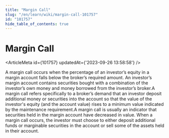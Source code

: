 ```yaml
---
title: "Margin Call"
slug: "/en/learn/wiki/margin-call-101757"
id: "101757"
hide_table_of_contents: true
---
```



# Margin Call

<ArticleMeta id={101757} updatedAt={'2023-09-26 13:58:58'} />
<div className='border-solid border-b border-t-0 my-4 border-[var(--ifm-color-gray-300)]' />

A margin call occurs when the percentage of an investor’s equity in a margin account falls below the broker’s required amount. An investor’s margin account contains securities bought with a combination of the investor’s own money and money borrowed from the investor’s broker.A margin call refers specifically to a broker’s demand that an investor deposit additional money or securities into the account so that the value of the investor's equity (and the account value) rises to a minimum value indicated by the maintenance requirement.A margin call is usually an indicator that securities held in the margin account have decreased in value. When a margin call occurs, the investor must choose to either deposit additional funds or marginable securities in the account or sell some of the assets held in their account.
